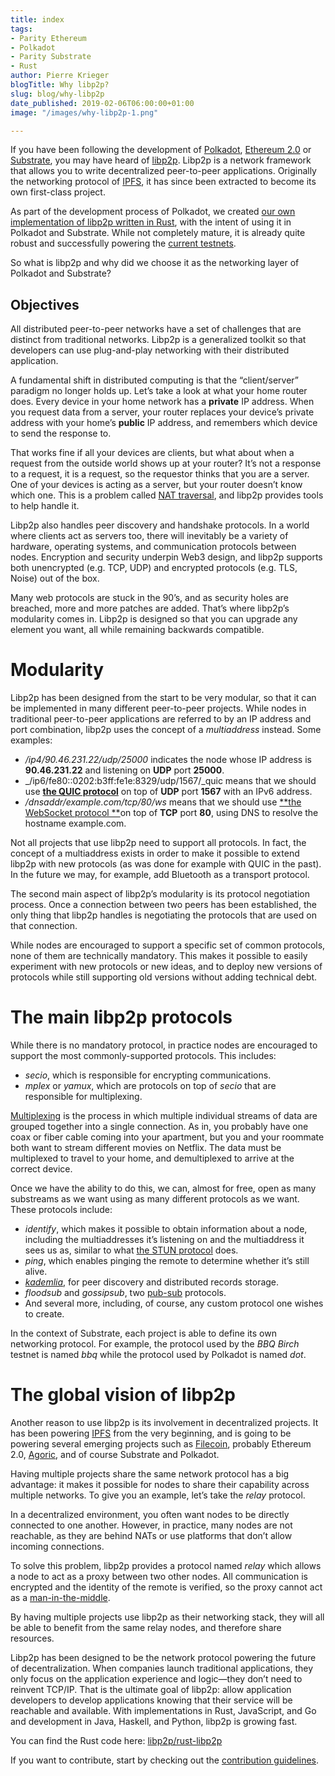 ```yaml
---
title: index
tags:
- Parity Ethereum
- Polkadot
- Parity Substrate
- Rust
author: Pierre Krieger
blogTitle: Why libp2p?
slug: blog/why-libp2p
date_published: 2019-02-06T06:00:00+01:00
image: "/images/why-libp2p-1.png"

---
```

If you have been following the development of [Polkadot](https://polkadot.network/), [Ethereum 2.0](https://github.com/ethereum/eth2.0-specs/tree/v0.1) or [Substrate](https://parity.io/substrate), you may have heard of [libp2p](https://libp2p.io/). Libp2p is a network framework that allows you to write decentralized peer-to-peer applications. Originally the networking protocol of [IPFS](https://ipfs.io/), it has since been extracted to become its own first-class project.

As part of the development process of Polkadot, we created [our own implementation of libp2p written in Rust](https://github.com/libp2p/rust-libp2p), with the intent of using it in Polkadot and Substrate. While not completely mature, it is already quite robust and successfully powering the [current testnets](https://telemetry.polkadot.io/).

So what is libp2p and why did we choose it as the networking layer of Polkadot and Substrate?

## Objectives

All distributed peer-to-peer networks have a set of challenges that are distinct from traditional networks. Libp2p is a generalized toolkit so that developers can use plug-and-play networking with their distributed application.

A fundamental shift in distributed computing is that the “client/server” paradigm no longer holds up. Let’s take a look at what your home router does. Every device in your home network has a **private** IP address. When you request data from a server, your router replaces your device’s private address with your home’s **public** IP address, and remembers which device to send the response to.

That works fine if all your devices are clients, but what about when a request from the outside world shows up at your router? It’s not a response to a request, it is a request, so the requestor thinks that you are a server. One of your devices is acting as a server, but your router doesn’t know which one. This is a problem called [NAT traversal](https://en.wikipedia.org/wiki/NAT_traversal), and libp2p provides tools to help handle it.

Libp2p also handles peer discovery and handshake protocols. In a world where clients act as servers too, there will inevitably be a variety of hardware, operating systems, and communication protocols between nodes. Encryption and security underpin Web3 design, and libp2p supports both unencrypted (e.g. TCP, UDP) and encrypted protocols (e.g. TLS, Noise) out of the box.

Many web protocols are stuck in the 90’s, and as security holes are breached, more and more patches are added. That’s where libp2p’s modularity comes in. Libp2p is designed so that you can upgrade any element you want, all while remaining backwards compatible.

# Modularity

Libp2p has been designed from the start to be very modular, so that it can be implemented in many different peer-to-peer projects. While nodes in traditional peer-to-peer applications are referred to by an IP address and port combination, libp2p uses the concept of a _multiaddress_ instead. Some examples:

* _/ip4/90.46.231.22/udp/25000_ indicates the node whose IP address is **90.46.231.22** and listening on **UDP** port **25000**.
* _/ip6/fe80::0202:b3ff:fe1e:8329/udp/1567/_quic means that we should use [**the QUIC protocol**](https://en.wikipedia.org/wiki/QUIC) on top of **UDP** port **1567** with an IPv6 address.
* _/dnsaddr/example.com/tcp/80/ws_ means that we should use [**the WebSocket protocol **](https://en.wikipedia.org/wiki/WebSocket)on top of **TCP** port **80**, using DNS to resolve the hostname example.com.

Not all projects that use libp2p need to support all protocols. In fact, the concept of a multiaddress exists in order to make it possible to extend libp2p with new protocols (as was done for example with QUIC in the past). In the future we may, for example, add Bluetooth as a transport protocol.

The second main aspect of libp2p’s modularity is its protocol negotiation process. Once a connection between two peers has been established, the only thing that libp2p handles is negotiating the protocols that are used on that connection.

While nodes are encouraged to support a specific set of common protocols, none of them are technically mandatory. This makes it possible to easily experiment with new protocols or new ideas, and to deploy new versions of protocols while still supporting old versions without adding technical debt.

# The main libp2p protocols

While there is no mandatory protocol, in practice nodes are encouraged to support the most commonly-supported protocols. This includes:

* _secio_, which is responsible for encrypting communications.
* _mplex_ or _yamux_, which are protocols on top of _secio_ that are responsible for multiplexing.

[Multiplexing](https://en.wikipedia.org/wiki/Multiplexing) is the process in which multiple individual streams of data are grouped together into a single connection. As in, you probably have one coax or fiber cable coming into your apartment, but you and your roommate both want to stream different movies on Netflix. The data must be multiplexed to travel to your home, and demultiplexed to arrive at the correct device.

Once we have the ability to do this, we can, almost for free, open as many substreams as we want using as many different protocols as we want. These protocols include:

* _identify_, which makes it possible to obtain information about a node, including the multiaddresses it’s listening on and the multiaddress it sees us as, similar to what [the STUN protocol](https://en.wikipedia.org/wiki/STUN) does.
* _ping_, which enables pinging the remote to determine whether it’s still alive.
* [_kademlia_](https://en.wikipedia.org/wiki/Kademlia), for peer discovery and distributed records storage.
* _floodsub_ and _gossipsub_, two [pub-sub](https://en.wikipedia.org/wiki/Publish%E2%80%93subscribe_pattern) protocols.
* And several more, including, of course, any custom protocol one wishes to create.

In the context of Substrate, each project is able to define its own networking protocol. For example, the protocol used by the _BBQ Birch_ testnet is named _bbq_ while the protocol used by Polkadot is named _dot_.

# The global vision of libp2p

Another reason to use libp2p is its involvement in decentralized projects. It has been powering [IPFS](https://ipfs.io/) from the very beginning, and is going to be powering several emerging projects such as [Filecoin](https://filecoin.io/), probably Ethereum 2.0, [Agoric](https://agoric.com/), and of course Substrate and Polkadot.

Having multiple projects share the same network protocol has a big advantage: it makes it possible for nodes to share their capability across multiple networks. To give you an example, let’s take the _relay_ protocol.

In a decentralized environment, you often want nodes to be directly connected to one another. However, in practice, many nodes are not reachable, as they are behind NATs or use platforms that don’t allow incoming connections.

To solve this problem, libp2p provides a protocol named _relay_ which allows a node to act as a proxy between two other nodes. All communication is encrypted and the identity of the remote is verified, so the proxy cannot act as a [man-in-the-middle](https://en.wikipedia.org/wiki/Man-in-the-middle_attack).

By having multiple projects use libp2p as their networking stack, they will all be able to benefit from the same relay nodes, and therefore share resources.

Libp2p has been designed to be the network protocol powering the future of decentralization. When companies launch traditional applications, they only focus on the application experience and logic—they don’t need to reinvent TCP/IP. That is the ultimate goal of libp2p: allow application developers to develop applications knowing that their service will be reachable and available. With implementations in Rust, JavaScript, and Go and development in Java, Haskell, and Python, libp2p is growing fast.

You can find the Rust code here: [libp2p/rust-libp2p](https://github.com/libp2p/rust-libp2p)

If you want to contribute, start by checking out the [contribution guidelines](https://github.com/ipfs/community/blob/master/CONTRIBUTING.md).
